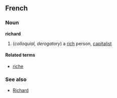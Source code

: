 ==French==
===Noun===
'''richard'''

# (''colloquial, derogatory'') a [[rich]] person, [[capitalist]]

====Related terms====
*[[riche]]

===See also===
*[[Richard]]